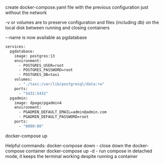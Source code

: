 create docker-compose.yaml file with the previous configuration
just without the network

-v or volumes are to preserve configuration and files (including db) on the local disk between running and closing containers

--name is now available as pgdatabase

```Dockerfile
services:
  pgdatabase:
    image: postgres:13
    environment: 
      - POSTGRES_USER=root
      - POSTGRES_PASSWORD=root
      - POSTGRES_DB=taxi
    volumes:
      - "./taxi:/var/lib/postgresql/data:rw"
    ports:
      - "5432:5432"
  pgadmin:
    image: dpage/pgadmin4
    environment:
      - PGADMIN_DEFAULT_EMAIL=admin@admin.com
      - PGADMIN_DEFAULT_PASSWORD=root
    ports:
      - "8080:80"
```

docker-compose up

Helpful commands:
docker-compose down - close down the docker-compose container
docker-compose up -d - run compose in detached mode, it keeps the terminal working despite running a container
